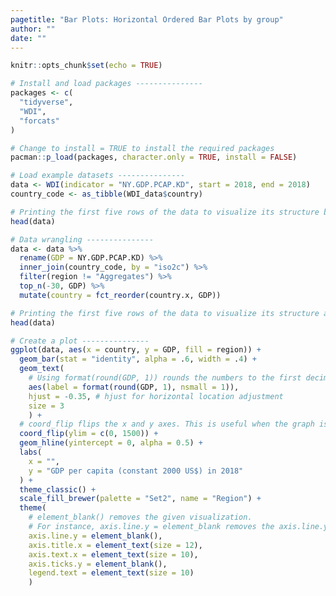 ```yaml
---
pagetitle: "Bar Plots: Horizontal Ordered Bar Plots by group"
author: ""
date: ""
---
```


```r
knitr::opts_chunk$set(echo = TRUE)
```

```r
# Install and load packages ---------------
packages <- c(
  "tidyverse",
  "WDI",
  "forcats"
)

# Change to install = TRUE to install the required packages
pacman::p_load(packages, character.only = TRUE, install = FALSE)

# Load example datasets ---------------
data <- WDI(indicator = "NY.GDP.PCAP.KD", start = 2018, end = 2018)
country_code <- as_tibble(WDI_data$country)

# Printing the first five rows of the data to visualize its structure before data wrangling
head(data)

# Data wrangling ---------------
data <- data %>%
  rename(GDP = NY.GDP.PCAP.KD) %>%
  inner_join(country_code, by = "iso2c") %>%
  filter(region != "Aggregates") %>%
  top_n(-30, GDP) %>%
  mutate(country = fct_reorder(country.x, GDP))

# Printing the first five rows of the data to visualize its structure after data wrangling
head(data)

# Create a plot ---------------
ggplot(data, aes(x = country, y = GDP, fill = region)) +
  geom_bar(stat = "identity", alpha = .6, width = .4) +
  geom_text(
    # Using format(round(GDP, 1)) rounds the numbers to the first decimal point
    aes(label = format(round(GDP, 1), nsmall = 1)), 
    hjust = -0.35, # hjust for horizontal location adjustment 
    size = 3
    ) +
  # coord_flip flips the x and y axes. This is useful when the graph is too long (horizontally) or too tall (vertically)
  coord_flip(ylim = c(0, 1500)) +
  geom_hline(yintercept = 0, alpha = 0.5) +
  labs(
    x = "",
    y = "GDP per capita (constant 2000 US$) in 2018"
  ) + 
  theme_classic() +
  scale_fill_brewer(palette = "Set2", name = "Region") +
  theme(
    # element_blank() removes the given visualization. 
    # For instance, axis.line.y = element_blank removes the axis.line.y
    axis.line.y = element_blank(),
    axis.title.x = element_text(size = 12),
    axis.text.x = element_text(size = 10),
    axis.ticks.y = element_blank(),
    legend.text = element_text(size = 10)
    )
  
```

